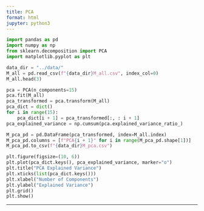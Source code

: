 ```yaml
---
title: PCA
format: html
jupyter: python3
---
```



```python
import pandas as pd
import numpy as np
from sklearn.decomposition import PCA
import matplotlib.pyplot as plt
```

```python
data_dir = "../data/"
M_all = pd.read_csv(f"{data_dir}M_all.csv", index_col=0)
M_all.head(3)
```

```python
pca = PCA(n_components=15)
pca.fit(M_all)
pca_transformed = pca.transform(M_all)
pca_dict = dict()
for i in range(15):
    pca_dict[i + 1] = pca_transformed[:, : i + 1]
pca_explained_variance = np.cumsum(pca.explained_variance_ratio_)
```

```python
M_pca_pd = pd.DataFrame(pca_transformed, index=M_all.index)
M_pca_pd.columns = [f"PCA{i + 1}" for i in range(M_pca_pd.shape[1])]
M_pca_pd.to_csv(f"{data_dir}M_pca.csv")
```

```python
plt.figure(figsize=(10, 6))
plt.plot(pca_dict.keys(), pca_explained_variance, marker="o")
plt.title("PCA Explained Variance")
plt.xticks(list(pca_dict.keys()))
plt.xlabel("Number of Components")
plt.ylabel("Explained Variance")
plt.grid()
plt.show()
```

___

